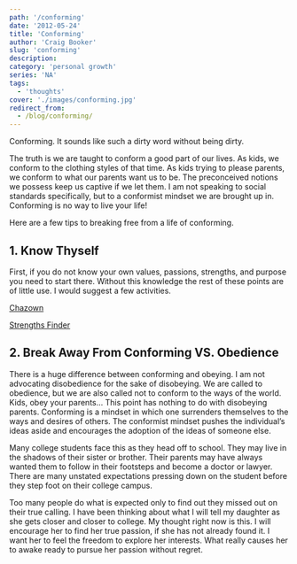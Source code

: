```yaml
---
path: '/conforming'
date: '2012-05-24'
title: 'Conforming'
author: 'Craig Booker'
slug: 'conforming'
description:
category: 'personal growth'
series: 'NA'
tags:
  - 'thoughts'
cover: './images/conforming.jpg'
redirect_from:
  - /blog/conforming/
---
```


Conforming. It sounds like such a dirty word without being dirty.

The truth is we are taught to conform a good part of our lives. As kids, we conform to the clothing styles of that time. As kids trying to please parents, we conform to what our parents want us to be. The preconceived notions we possess keep us captive if we let them. I am not speaking to social standards specifically, but to a conformist mindset we are brought up in. Conforming is no way to live your life!

Here are a few tips to breaking free from a life of conforming.

## 1. Know Thyself

First, if you do not know your own values, passions, strengths, and purpose you need to start there. Without this knowledge the rest of these points are of little use. I would suggest a few activities.

[Chazown](http://www.chazown.com)

[Strengths Finder](http://www.strengthsfinder.com)

## 2. Break Away From Conforming VS. Obedience

There is a huge difference between conforming and obeying. I am not advocating disobedience for the sake of disobeying. We are called to obedience, but we are also called not to conform to the ways of the world. Kids, obey your parents… This point has nothing to do with disobeying parents. Conforming is a mindset in which one surrenders themselves to the ways and desires of others. The conformist mindset pushes the individual’s ideas aside and encourages the adoption of the ideas of someone else.

Many college students face this as they head off to school. They may live in the shadows of their sister or brother. Their parents may have always wanted them to follow in their footsteps and become a doctor or lawyer. There are many unstated expectations pressing down on the student before they step foot on their college campus.

Too many people do what is expected only to find out they missed out on their true calling. I have been thinking about what I will tell my daughter as she gets closer and closer to college. My thought right now is this. I will encourage her to find her true passion, if she has not already found it. I want her to feel the freedom to explore her interests. What really causes her to awake ready to pursue her passion without regret.
